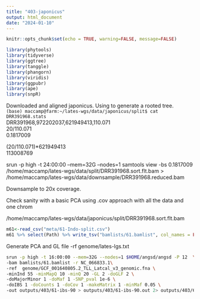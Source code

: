 ```yaml
---
title: "403-japonicus"
output: html_document
date: "2024-01-10"
---
```


```r
knitr::opts_chunk$set(echo = TRUE, warning=FALSE, message=FALSE)
```

```r
library(phytools)
library(tidyverse)
library(ggtree)
library(tanggle)
library(phangorn)
library(viridis)
library(ggpubr)
library(ape)
library(snpR)
```


Downloaded and aligned japonicus. Using to generate a rooted tree.     
`(base) maccamp@farm:~/lates-wgs/data/japonicus/split$ cat DRR391968.stats`     
DRR391968,972202037,621949413,110.071     
20/110.071     
0.1817009     

(20/110.071)*621949413      
113008769     

srun -p high -t 24:00:00 --mem=32G --nodes=1 samtools view -bs 0.1817009 /home/maccamp/lates-wgs/data/split/DRR391968.sort.flt.bam > /home/maccamp/lates-wgs/data/downsample/DRR391968.reduced.bam


Downsample to 20x coverage.

Check sanity with a basic PCA using .cov approach with all the data and one chrom

/home/maccamp/lates-wgs/data/japonicus/split/DRR391968.sort.flt.bam

```r
m61<-read_csv("meta/61-Indo-split.csv")
m61 %>% select(Path) %>% write_tsv("bamlists/61.bamlist", col_names = FALSE)
```


Generate PCA and GL file
-rf genome/lates-lgs.txt 
```sh
srun -p high -t 16:00:00 --mem=32G --nodes=1 $HOME/angsd/angsd -P 12  \
-bam bamlists/61.bamlist -r NC_066833.1\
-ref  genome/GCF_001640805.2_TLL_Latcal_v3_genomic.fna \
-minInd 55 -minMapQ 10 -minQ 20 -GL 2 -doGLF 2 \
-doMajorMinor 1 -doMaf 1 -SNP_pval 1e-6 \
-doIBS 1 -doCounts 1 -doCov 1 -makeMatrix 1 -minMaf 0.05 \
-out outputs/403/61-ibs-90 > outputs/403/61-ibs-90.out 2> outputs/403/61-ibs-90.err &
```


